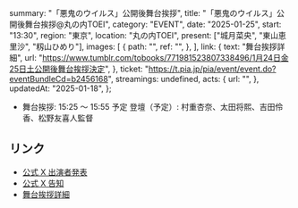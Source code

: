   summary: "「悪鬼のウイルス」公開後舞台挨拶",
  title: "「悪鬼のウイルス」公開後舞台挨拶@丸の内TOEI",
  category: "EVENT",
  date: "2025-01-25",
  start: "13:30",
  region: "東京",
  location: "丸の内TOEI",
  present: ["城月菜央", "東山恵里沙", "籾山ひめり"],
  images: [
    {
      path: "",
      ref: "",
    },
  ],
  link: {
    text: "舞台挨拶詳細",
    url: "https://www.tumblr.com/tobooks/771981523807338496/1月24日金25日土公開後舞台挨拶決定",
  },
  ticket: "https://t.pia.jp/pia/event/event.do?eventBundleCd=b2456168",
  streamings: undefined,
  acts: {
    url: "",
  },
  updatedAt: "2025-01-18",
};

- 舞台挨拶: 15:25 〜 15:55 予定
  登壇（予定）: 村重杏奈、太田将熙、吉田伶香、松野友喜人監督

## リンク

- [公式 X 出演者発表](https://x.com/takanenofficial/status/1880563282513179108)
- [公式 X 告知](https://x.com/takanenofficial/status/1878328569082081545)
- [舞台挨拶詳細](https://www.tumblr.com/tobooks/771981523807338496/1月24日金25日土公開後舞台挨拶決定)
